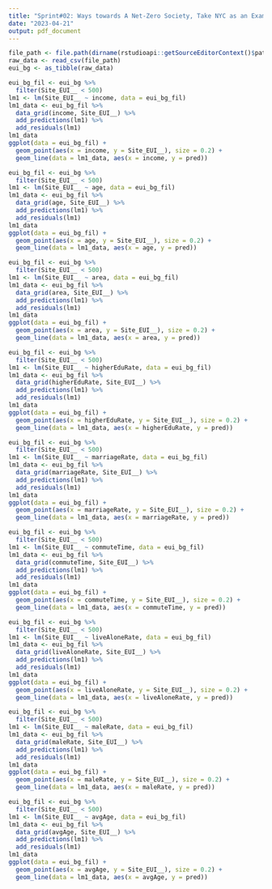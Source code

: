 ---
title: "Sprint#02: Ways towards A Net-Zero Society, Take NYC as an Example"
date: "2023-04-21"
output: pdf_document
---

```{r}
file_path <- file.path(dirname(rstudioapi::getSourceEditorContext()$path), "dataset/nyc_eui_census.csv")
raw_data <- read_csv(file_path)
eui_bg <- as_tibble(raw_data)

```
```{r}
eui_bg_fil <- eui_bg %>%
  filter(Site_EUI__ < 500)
lm1 <- lm(Site_EUI__ ~ income, data = eui_bg_fil)
lm1_data <- eui_bg_fil %>%
  data_grid(income, Site_EUI__) %>%
  add_predictions(lm1) %>%
  add_residuals(lm1)
lm1_data
ggplot(data = eui_bg_fil) +
  geom_point(aes(x = income, y = Site_EUI__), size = 0.2) +
  geom_line(data = lm1_data, aes(x = income, y = pred))
```
```{r}
eui_bg_fil <- eui_bg %>%
  filter(Site_EUI__ < 500)
lm1 <- lm(Site_EUI__ ~ age, data = eui_bg_fil)
lm1_data <- eui_bg_fil %>%
  data_grid(age, Site_EUI__) %>%
  add_predictions(lm1) %>%
  add_residuals(lm1)
lm1_data
ggplot(data = eui_bg_fil) +
  geom_point(aes(x = age, y = Site_EUI__), size = 0.2) +
  geom_line(data = lm1_data, aes(x = age, y = pred))
```



```{r}
eui_bg_fil <- eui_bg %>%
  filter(Site_EUI__ < 500)
lm1 <- lm(Site_EUI__ ~ area, data = eui_bg_fil)
lm1_data <- eui_bg_fil %>%
  data_grid(area, Site_EUI__) %>%
  add_predictions(lm1) %>%
  add_residuals(lm1)
lm1_data
ggplot(data = eui_bg_fil) +
  geom_point(aes(x = area, y = Site_EUI__), size = 0.2) +
  geom_line(data = lm1_data, aes(x = area, y = pred))
```



```{r}
eui_bg_fil <- eui_bg %>%
  filter(Site_EUI__ < 500)
lm1 <- lm(Site_EUI__ ~ higherEduRate, data = eui_bg_fil)
lm1_data <- eui_bg_fil %>%
  data_grid(higherEduRate, Site_EUI__) %>%
  add_predictions(lm1) %>%
  add_residuals(lm1)
lm1_data
ggplot(data = eui_bg_fil) +
  geom_point(aes(x = higherEduRate, y = Site_EUI__), size = 0.2) +
  geom_line(data = lm1_data, aes(x = higherEduRate, y = pred))
```




```{r}
eui_bg_fil <- eui_bg %>%
  filter(Site_EUI__ < 500)
lm1 <- lm(Site_EUI__ ~ marriageRate, data = eui_bg_fil)
lm1_data <- eui_bg_fil %>%
  data_grid(marriageRate, Site_EUI__) %>%
  add_predictions(lm1) %>%
  add_residuals(lm1)
lm1_data
ggplot(data = eui_bg_fil) +
  geom_point(aes(x = marriageRate, y = Site_EUI__), size = 0.2) +
  geom_line(data = lm1_data, aes(x = marriageRate, y = pred))
```



```{r}
eui_bg_fil <- eui_bg %>%
  filter(Site_EUI__ < 500)
lm1 <- lm(Site_EUI__ ~ commuteTime, data = eui_bg_fil)
lm1_data <- eui_bg_fil %>%
  data_grid(commuteTime, Site_EUI__) %>%
  add_predictions(lm1) %>%
  add_residuals(lm1)
lm1_data
ggplot(data = eui_bg_fil) +
  geom_point(aes(x = commuteTime, y = Site_EUI__), size = 0.2) +
  geom_line(data = lm1_data, aes(x = commuteTime, y = pred))
```
```{r}

eui_bg_fil <- eui_bg %>%
  filter(Site_EUI__ < 500)
lm1 <- lm(Site_EUI__ ~ liveAloneRate, data = eui_bg_fil)
lm1_data <- eui_bg_fil %>%
  data_grid(liveAloneRate, Site_EUI__) %>%
  add_predictions(lm1) %>%
  add_residuals(lm1)
lm1_data
ggplot(data = eui_bg_fil) +
  geom_point(aes(x = liveAloneRate, y = Site_EUI__), size = 0.2) +
  geom_line(data = lm1_data, aes(x = liveAloneRate, y = pred))
```
```{r}
eui_bg_fil <- eui_bg %>%
  filter(Site_EUI__ < 500)
lm1 <- lm(Site_EUI__ ~ maleRate, data = eui_bg_fil)
lm1_data <- eui_bg_fil %>%
  data_grid(maleRate, Site_EUI__) %>%
  add_predictions(lm1) %>%
  add_residuals(lm1)
lm1_data
ggplot(data = eui_bg_fil) +
  geom_point(aes(x = maleRate, y = Site_EUI__), size = 0.2) +
  geom_line(data = lm1_data, aes(x = maleRate, y = pred))
```



```{r}
eui_bg_fil <- eui_bg %>%
  filter(Site_EUI__ < 500)
lm1 <- lm(Site_EUI__ ~ avgAge, data = eui_bg_fil)
lm1_data <- eui_bg_fil %>%
  data_grid(avgAge, Site_EUI__) %>%
  add_predictions(lm1) %>%
  add_residuals(lm1)
lm1_data
ggplot(data = eui_bg_fil) +
  geom_point(aes(x = avgAge, y = Site_EUI__), size = 0.2) +
  geom_line(data = lm1_data, aes(x = avgAge, y = pred))
```